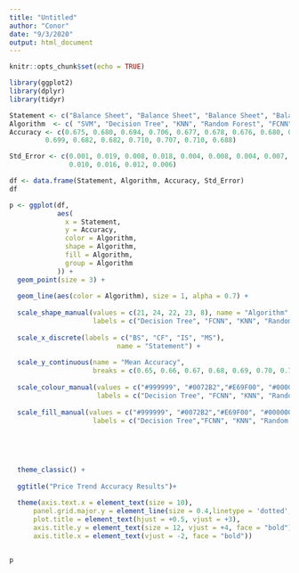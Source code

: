 ```yaml
---
title: "Untitled"
author: "Conor"
date: "9/3/2020"
output: html_document
---
```


```r
knitr::opts_chunk$set(echo = TRUE)
```


```r
library(ggplot2)
library(dplyr)
library(tidyr)

Statement <- c("Balance Sheet", "Balance Sheet", "Balance Sheet", "Balance Sheet", "Balance Sheet","Cash Flow", "Cash Flow", "Cash Flow", "Cash Flow", "Cash Flow", "Income Statement", "Income Statement", "Income Statement", "Income Statement" , "Income Statement", "Merged Statements", "Merged Statements", "Merged Statements", "Merged Statements", "Merged Statements")
Algorithm  <- c( "SVM", "Decision Tree", "KNN", "Random Forest", "FCNN", "SVM",  "Decision Tree", "KNN", "Random Forest", "FCNN", "SVM", "Decision Tree", "KNN", "Random Forest", "FCNN", "SVM", "Decision Tree", "KNN", "Random Forest", "FCNN")
Accuracy <- c(0.675, 0.680, 0.694, 0.706, 0.677, 0.678, 0.676, 0.680, 0.685, 0.677, 0.680, 0.688, 0.700, 
         0.699, 0.682, 0.682, 0.710, 0.707, 0.710, 0.688)

Std_Error <- c(0.001, 0.019, 0.008, 0.018, 0.004, 0.008, 0.004, 0.007, 0.014, 0.005, 0.007, 0.015, 0.018, 0.015, 0.004, 0.008,
               0.010, 0.016, 0.012, 0.006)

df <- data.frame(Statement, Algorithm, Accuracy, Std_Error)
df

```

```r
p <- ggplot(df,
            aes(
              x = Statement,
              y = Accuracy,
              color = Algorithm,
              shape = Algorithm,
              fill = Algorithm,
              group = Algorithm
            )) +
  geom_point(size = 3) +
  
  geom_line(aes(color = Algorithm), size = 1, alpha = 0.7) +
  
  scale_shape_manual(values = c(21, 24, 22, 23, 8), name = "Algorithm" ,
                     labels = c("Decision Tree", "FCNN", "KNN", "Random Forest", "SVM")) +
  
  scale_x_discrete(labels = c("BS", "CF", "IS", "MS"),
                           name = "Statement") +
  
  scale_y_continuous(name = "Mean Accuracy",
                     breaks = c(0.65, 0.66, 0.67, 0.68, 0.69, 0.70, 0.71)) +
  
  scale_colour_manual(values = c("#999999", "#0072B2","#E69F00", "#000000", "#009E73"), name = "Algorithm",
                      labels = c("Decision Tree", "FCNN", "KNN", "Random Forest", "SVM")) +
 
  scale_fill_manual(values = c("#999999", "#0072B2","#E69F00", "#000000", "#009E73"), name = "Algorithm",
                     labels = c("Decision Tree","FCNN", "KNN", "Random Forest", "SVM")) +
  
  

  
  
  theme_classic() +
  
  ggtitle("Price Trend Accuracy Results")+
  
  theme(axis.text.x = element_text(size = 10), 
      panel.grid.major.y = element_line(size = 0.4,linetype = 'dotted', colour = "lightgrey"),
      plot.title = element_text(hjust = +0.5, vjust = +3),
      axis.title.y = element_text(size = 12, vjust = +4, face = "bold"),
      axis.title.x = element_text(vjust = -2, face = "bold"))


p




```